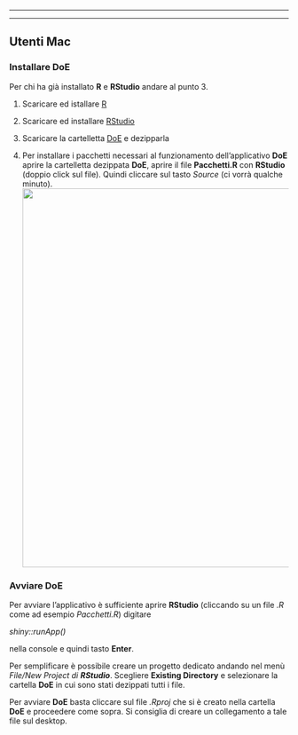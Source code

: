 ------------------------------------------------------------------------

------------------------------------------------------------------------

## Utenti **Mac**

### Installare **DoE**

Per chi ha già installato **R** e **RStudio** andare al punto 3.

1.  Scaricare ed istallare [R](https://cran.rstudio.com/ "Download and Install R")

2.  Scaricare ed installare [RStudio](https://rstudio.com/products/rstudio/download/#download "RStudio Desktop")

3.  Scaricare la cartelletta [DoE](https://drive.google.com/file/d/1g_bzvnx8kOsWzetetHqThAHC5EGQ1EEe/view?usp=sharing "DoE.zip") e dezipparla

4.  Per installare i pacchetti necessari al funzionamento dell'applicativo **DoE** aprire la cartelletta dezippata **DoE**, aprire il file **Pacchetti.R** con **RStudio** (doppio click sul file). Quindi cliccare sul tasto *Source* (ci vorrà qualche minuto).![](Figure/RStidio1.png){width="683"}

### Avviare DoE

Per avviare l'applicativo è sufficiente aprire **RStudio** (cliccando su un file *.R* come ad esempio *Pacchetti.R*) digitare

*shiny::runApp()*

nella console e quindi tasto **Enter**.

Per semplificare è possibile creare un progetto dedicato andando nel menù *File/New Project di **RStudio***. Scegliere **Existing Directory** e selezionare la cartella **DoE** in cui sono stati dezippati tutti i file.

Per avviare **DoE** basta cliccare sul file *.Rproj* che si è creato nella cartella **DoE** e proceedere come sopra. Si consiglia di creare un collegamento a tale file sul desktop.
